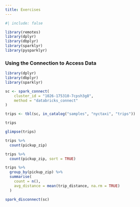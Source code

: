 ```yaml
---
title: Exercises
---
```


```r
#| include: false

library(remotes)
library(dplyr)
library(dbplyr)
library(sparklyr)
library(pysparklyr)
```


### Using the Connection to Access Data

```r
library(dplyr)
library(dbplyr)
library(sparklyr)

sc <- spark_connect(
    cluster_id = "1026-175310-7cpsh3g8",
    method = "databricks_connect"
)
```


```r
trips <- tbl(sc, in_catalog("samples", "nyctaxi", "trips"))

trips
```

```r
glimpse(trips)
```

```r
trips %>% 
  count(pickup_zip)
```

```r
trips %>% 
  count(pickup_zip, sort = TRUE) 
```

```r
trips %>%
  group_by(pickup_zip) %>%
  summarise(
    count = n(),
    avg_distance = mean(trip_distance, na.rm = TRUE)
  )
```

```r
spark_disconnect(sc)
```

